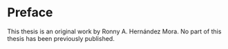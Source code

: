 # Preface {.unnumbered}

This thesis is an original work by Ronny A. Hernández Mora. No part of this
thesis has been previously published.
